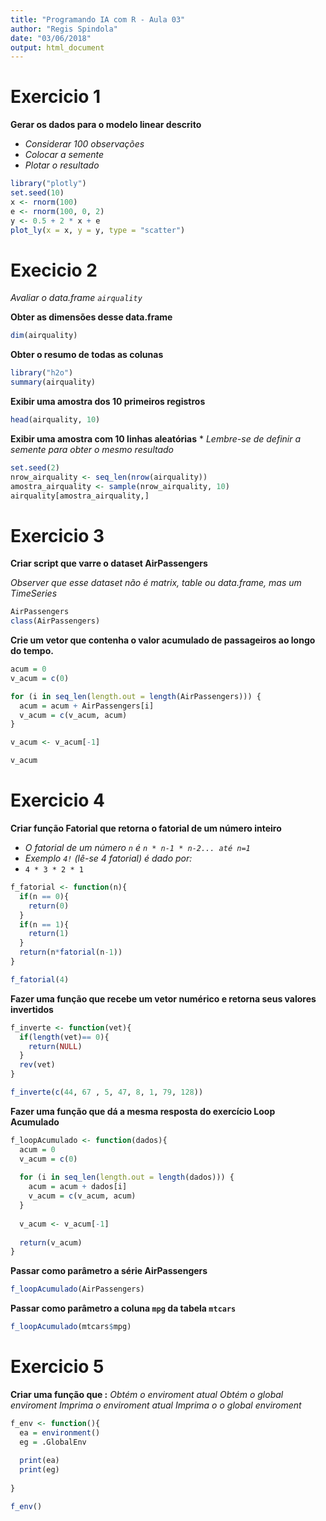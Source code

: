 ```yaml
---
title: "Programando IA com R - Aula 03"
author: "Regis Spindola"
date: "03/06/2018"
output: html_document
---
```


# Exercicio 1

**Gerar os dados para o modelo linear descrito**

* *Considerar 100 observações*
* *Colocar a semente*
* *Plotar o resultado*

```r
library("plotly")
set.seed(10)
x <- rnorm(100)
e <- rnorm(100, 0, 2)
y <- 0.5 + 2 * x + e
plot_ly(x = x, y = y, type = "scatter")
```

# Execicio 2

*Avaliar o data.frame `airquality`*

**Obter as dimensões desse data.frame**
```r
dim(airquality)
```

**Obter o resumo de todas as colunas**
```r
library("h2o")
summary(airquality)
```

**Exibir uma amostra dos 10 primeiros registros**
```r
head(airquality, 10)
```

**Exibir uma amostra com 10 linhas aleatórias**
* *Lembre-se de definir a semente para obter o mesmo resultado*
```r
set.seed(2)
nrow_airquality <- seq_len(nrow(airquality))
amostra_airquality <- sample(nrow_airquality, 10)
airquality[amostra_airquality,]
```

# Exercicio 3

**Criar script que varre o dataset AirPassengers**

*Observer que esse dataset não é matrix, table ou data.frame, mas um TimeSeries*
```r
AirPassengers
class(AirPassengers)
```

**Crie um vetor que contenha o valor acumulado de passageiros ao longo do tempo.**
```r
acum = 0
v_acum = c(0)

for (i in seq_len(length.out = length(AirPassengers))) {
  acum = acum + AirPassengers[i]
  v_acum = c(v_acum, acum)
}

v_acum <- v_acum[-1]

v_acum
```

# Exercicio 4

**Criar função Fatorial que retorna o fatorial de um número inteiro**

* *O fatorial de um número `n` é `n * n-1 * n-2... até n=1`*
* *Exemplo `4!` (lê-se 4 fatorial) é dado por: *
* `4 * 3 * 2 * 1`
```r
f_fatorial <- function(n){
  if(n == 0){
    return(0)
  }
  if(n == 1){
    return(1)
  }
  return(n*fatorial(n-1))
}

f_fatorial(4)
```

**Fazer uma função que recebe um vetor numérico e retorna seus valores invertidos**
```r
f_inverte <- function(vet){
  if(length(vet)== 0){
    return(NULL)
  }
  rev(vet)
}

f_inverte(c(44, 67 , 5, 47, 8, 1, 79, 128))

```

**Fazer uma função que dá a mesma resposta do exercício Loop Acumulado**
```r
f_loopAcumulado <- function(dados){
  acum = 0
  v_acum = c(0)
  
  for (i in seq_len(length.out = length(dados))) {
    acum = acum + dados[i]
    v_acum = c(v_acum, acum)
  }
  
  v_acum <- v_acum[-1]
  
  return(v_acum)
}
```
**Passar como parâmetro a série AirPassengers**
```r
f_loopAcumulado(AirPassengers)
```

**Passar como parâmetro a coluna `mpg` da tabela `mtcars` **
```r
f_loopAcumulado(mtcars$mpg)
```

# Exercicio 5

**Criar uma função que :**
*Obtém o enviroment atual*
*Obtém o global enviroment*
*Imprima o enviroment atual*
*Imprima o o global enviroment*
```r
f_env <- function(){
  ea = environment()
  eg = .GlobalEnv
  
  print(ea)
  print(eg)
  
}

f_env()
```
